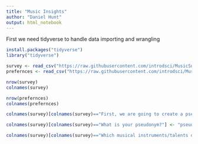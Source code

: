```yaml
---
title: "Music Insights"
author: "Daniel Hunt"
output: html_notebook
---
```


First we need tidyverse to handle data importing and wrangling

```r
install.packages("tidyverse")
library("tidyverse")

survey <- read_csv("https://raw.githubusercontent.com/introdsci/MusicSurvey/master/music-survey.csv")
prefernces <- read_csv("https://raw.githubusercontent.com/introdsci/MusicSurvey/master/preferences-survey.csv")

nrow(survey)
colnames(survey)

nrow(prefernces)
colnames(prefernces)
```

```r
colnames(survey)[colnames(survey)=="First, we are going to create a pseudonym for you to keep this survey anonymous (more or less). Which pseudonym generator would you prefer?"] <- "generator_name"

colnames(survey)[colnames(survey)=="What is your pseudonym?"] <- "pseudonym"

colnames(survey)[colnames(survey)=="Which musical instruments/talents do you play? (Select all that apply)"] <- "instrument"
```
